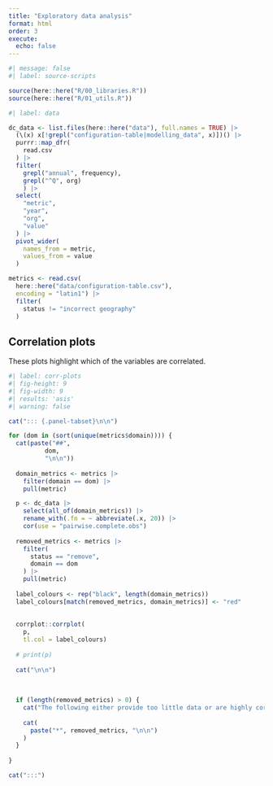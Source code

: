 ```yaml
---
title: "Exploratory data analysis"
format: html
order: 3
execute: 
  echo: false
---
```



```r
#| message: false
#| label: source-scripts

source(here::here("R/00_libraries.R"))
source(here::here("R/01_utils.R"))
```

```r
#| label: data

dc_data <- list.files(here::here("data"), full.names = TRUE) |> 
  (\(x) x[!grepl("configuration-table|modelling_data", x)])() |> 
  purrr::map_dfr(
    read.csv
  ) |> 
  filter(
    grepl("annual", frequency),
    grepl("^Q", org)
    ) |> 
  select(
    "metric",
    "year", 
    "org", 
    "value"
  ) |> 
  pivot_wider(
    names_from = metric,
    values_from = value
  )

metrics <- read.csv(
  here::here("data/configuration-table.csv"),
  encoding = "latin1") |> 
  filter(
    status != "incorrect geography"
  )

```

## Correlation plots

These plots highlight which of the variables are correlated.


```r
#| label: corr-plots
#| fig-height: 9
#| fig-width: 9
#| results: 'asis'
#| warning: false

cat("::: {.panel-tabset}\n\n")

for (dom in (sort(unique(metrics$domain)))) {
  cat(paste("##",
          dom,
          "\n\n"))
  
  domain_metrics <- metrics |> 
    filter(domain == dom) |> 
    pull(metric)

  p <- dc_data |> 
    select(all_of(domain_metrics)) |>
    rename_with(.fn = ~ abbreviate(.x, 20)) |> 
    cor(use = "pairwise.complete.obs")
  
  removed_metrics <- metrics |> 
    filter(
      status == "remove",
      domain == dom
    ) |> 
    pull(metric)
  
  label_colours <- rep("black", length(domain_metrics))
  label_colours[match(removed_metrics, domain_metrics)] <- "red"
  
  
  corrplot::corrplot(
    p,
    tl.col = label_colours)
  
  # print(p)
  
  cat("\n\n")
  
  
  
  if (length(removed_metrics) > 0) {
    cat("The following either provide too little data or are highly correlated with another metric, and have therefore been removed:\n\n")
  
    cat(
      paste("*", removed_metrics, "\n\n")
    )
  }
  
}

cat(":::")


```

